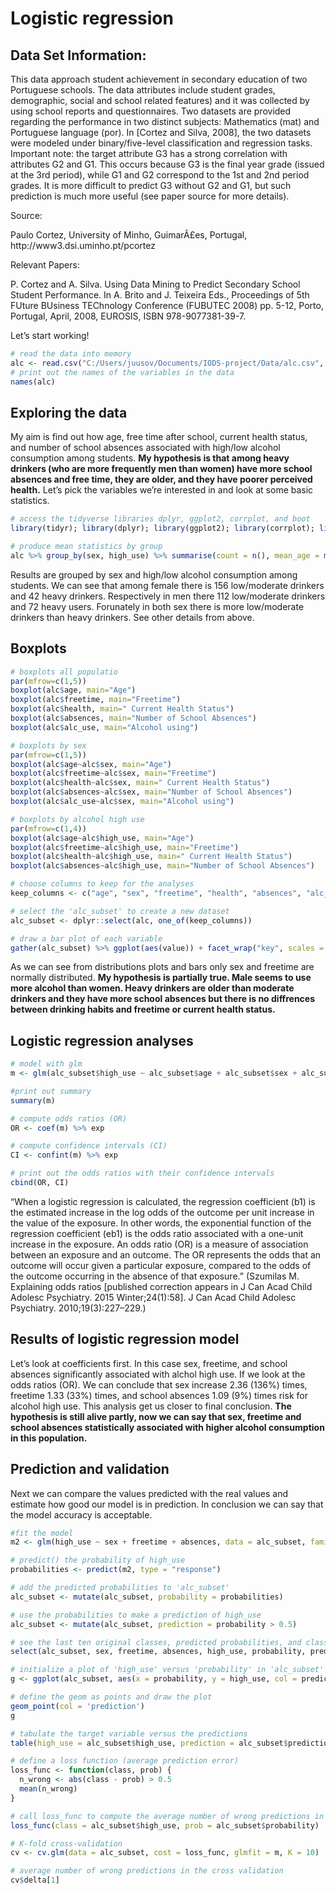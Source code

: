 # Logistic regression

## Data Set Information:

This data approach student achievement in secondary education of two Portuguese schools. The data attributes include student grades, demographic, social and school related features) and it was collected by using school reports and questionnaires. Two datasets are provided regarding the performance in two distinct subjects: Mathematics (mat) and Portuguese language (por). In [Cortez and Silva, 2008], the two datasets were modeled under binary/five-level classification and regression tasks. Important note: the target attribute G3 has a strong correlation with attributes G2 and G1. This occurs because G3 is the final year grade (issued at the 3rd period), while G1 and G2 correspond to the 1st and 2nd period grades. It is more difficult to predict G3 without G2 and G1, but such prediction is much more useful (see paper source for more details).

Source: 

Paulo Cortez, University of Minho, GuimarÃ£es, Portugal, http://www3.dsi.uminho.pt/pcortez

Relevant Papers:

P. Cortez and A. Silva. Using Data Mining to Predict Secondary School Student Performance. In A. Brito and J. Teixeira Eds., Proceedings of 5th FUture BUsiness TEChnology Conference (FUBUTEC 2008) pp. 5-12, Porto, Portugal, April, 2008, EUROSIS, ISBN 978-9077381-39-7.

Let's start working!

```r
# read the data into memory 
alc <- read.csv("C:/Users/juusov/Documents/IODS-project/Data/alc.csv", header = TRUE, sep = ",")
# print out the names of the variables in the data
names(alc)
```

## Exploring the data

My aim is find out how age, free time after school, current health status, and number of school absences associated with high/low alcohol consumption among students. **My hypothesis is that among heavy drinkers (who are more frequently men than women) have more school absences and free time, they are older, and they have poorer perceived health.** Let's pick the variables we're interested in and look at some basic statistics.

```r
# access the tidyverse libraries dplyr, ggplot2, corrplot, and boot 
library(tidyr); library(dplyr); library(ggplot2); library(corrplot); library(boot)

# produce mean statistics by group
alc %>% group_by(sex, high_use) %>% summarise(count = n(), mean_age = mean(age), mean_free_time = mean(freetime), mean_health = mean(health), mean_absence = mean(absences))

```

Results are grouped by sex and high/low alcohol consumption among students. We can see that among female there is 156 low/moderate drinkers and 42 heavy drinkers. Respectively in men there 112 low/moderate drinkers and 72 heavy users. Forunately in both sex there is more low/moderate drinkers than heavy drinkers. See other details from above.

## Boxplots

```r
# boxplots all populatio
par(mfrow=c(1,5))
boxplot(alc$age, main="Age")
boxplot(alc$freetime, main="Freetime")
boxplot(alc$health, main=" Current Health Status")
boxplot(alc$absences, main="Number of School Absences")
boxplot(alc$alc_use, main="Alcohol using")

# boxplots by sex
par(mfrow=c(1,5))
boxplot(alc$age~alc$sex, main="Age")
boxplot(alc$freetime~alc$sex, main="Freetime")
boxplot(alc$health~alc$sex, main=" Current Health Status")
boxplot(alc$absences~alc$sex, main="Number of School Absences")
boxplot(alc$alc_use~alc$sex, main="Alcohol using")

# boxplots by alcohol high use
par(mfrow=c(1,4))
boxplot(alc$age~alc$high_use, main="Age")
boxplot(alc$freetime~alc$high_use, main="Freetime")
boxplot(alc$health~alc$high_use, main=" Current Health Status")
boxplot(alc$absences~alc$high_use, main="Number of School Absences")
```

```r
# choose columns to keep for the analyses
keep_columns <- c("age", "sex", "freetime", "health", "absences", "alc_use", "high_use")

# select the 'alc_subset' to create a new dataset 
alc_subset <- dplyr::select(alc, one_of(keep_columns))

# draw a bar plot of each variable 
gather(alc_subset) %>% ggplot(aes(value)) + facet_wrap("key", scales = "free") + geom_bar()

```

As we can see from distributions plots and bars only sex and freetime are normally distributed. **My hypothesis is partially true. Male seems to use more alcohol than women. Heavy drinkers are older than moderate drinkers and they have more school absences but there is no diffrences between drinking habits and freetime or current health status.**

## Logistic regression analyses

```r
# model with glm
m <- glm(alc_subset$high_use ~ alc_subset$age + alc_subset$sex + alc_subset$freetime + alc_subset$health + alc_subset$absences, data = alc, family = "binomial")

#print out summary
summary(m)

# compute odds ratios (OR)
OR <- coef(m) %>% exp

# compute confidence intervals (CI)
CI <- confint(m) %>% exp

# print out the odds ratios with their confidence intervals
cbind(OR, CI)

```

"When a logistic regression is calculated, the regression coefficient (b1) is the estimated increase in the log odds of the outcome per unit increase in the value of the exposure. In other words, the exponential function of the regression coefficient (eb1) is the odds ratio associated with a one-unit increase in the exposure. An odds ratio (OR) is a measure of association between an exposure and an outcome. The OR represents the odds that an outcome will occur given a particular exposure, compared to the odds of the outcome occurring in the absence of that exposure." (Szumilas M. Explaining odds ratios [published correction appears in J Can Acad Child Adolesc Psychiatry. 2015 Winter;24(1):58]. J Can Acad Child Adolesc Psychiatry. 2010;19(3):227–229.)

## Results of logistic regression model

Let's look at coefficients first. In this case sex, freetime, and school absences significantly associated with alchol high use. If we look at the odds ratios (OR). We can conclude that sex increase 2.36 (136%) times, freetime 1.33 (33%) times, and school absences 1.09 (9%) times risk for alcohol high use. This analysis get us closer to final conclusion. **The hypothesis is still alive partly, now we can say that sex, freetime and school absences statistically associated with higher alcohol consumption in this population.** 

## Prediction and validation

Next we can compare the values predicted with the real values and estimate how good our model is in prediction. In conclusion we can say that the model accuracy is acceptable. 

```r
#fit the model
m2 <- glm(high_use ~ sex + freetime + absences, data = alc_subset, family = "binomial")

# predict() the probability of high_use
probabilities <- predict(m2, type = "response")

# add the predicted probabilities to 'alc_subset'
alc_subset <- mutate(alc_subset, probability = probabilities)

# use the probabilities to make a prediction of high_use
alc_subset <- mutate(alc_subset, prediction = probability > 0.5)

# see the last ten original classes, predicted probabilities, and class predictions
select(alc_subset, sex, freetime, absences, high_use, probability, prediction) %>% tail(20)

# initialize a plot of 'high_use' versus 'probability' in 'alc_subset'
g <- ggplot(alc_subset, aes(x = probability, y = high_use, col = prediction))

# define the geom as points and draw the plot
geom_point(col = 'prediction')
g

# tabulate the target variable versus the predictions
table(high_use = alc_subset$high_use, prediction = alc_subset$prediction)%>%prop.table()%>%addmargins()

# define a loss function (average prediction error)
loss_func <- function(class, prob) {
  n_wrong <- abs(class - prob) > 0.5
  mean(n_wrong)
}

# call loss_func to compute the average number of wrong predictions in the data
loss_func(class = alc_subset$high_use, prob = alc_subset$probability)

# K-fold cross-validation
cv <- cv.glm(data = alc_subset, cost = loss_func, glmfit = m, K = 10)

# average number of wrong predictions in the cross validation
cv$delta[1]



```
